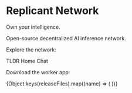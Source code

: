 
<div
  className="flex flex-col justify-center items-center mt-16 space-y-4"
>
  <h1 className="text-4xl font-bold text-center">Replicant Network</h1>
  <p className="text-2xl italic text-center">Own your intelligence.</p>
  <p className="text-lg text-center">Open-source decentralized AI inference network.</p>
  <p className="text-lg text-center">Explore the network:</p>
  <div className="flex flex-wrap justify-center items-center">
    <Link href="/about/tldr" className="btn btn-primary m-2">
      TLDR
    </Link>
    <Link
      target="_blank"
      href="https://platform.replicantzk.com"
      className="btn btn-primary m-2"
    >
      Home
    </Link>
    <Link
      target="_blank"
      href="https://huggingface.co/spaces/mvkvc/replicant_chat"
      className="btn btn-primary m-2"
    >
      Chat
    </Link>
  </div>
  <p className="text-lg text-center">Download the worker app:</p>
  <div className="flex flex-wrap justify-center items-center">
    {Object.keys(releaseFiles).map((name) => (
      <DownloadButton name={name} href={`${baseURL}/${releaseFiles[name]}`} forward={"/docs/quickstart/worker"} />
    ))}
    <DownloadButton name={`Docker`} href={'/docs/quickstart/worker#docker'} />
  </div>
</div>

